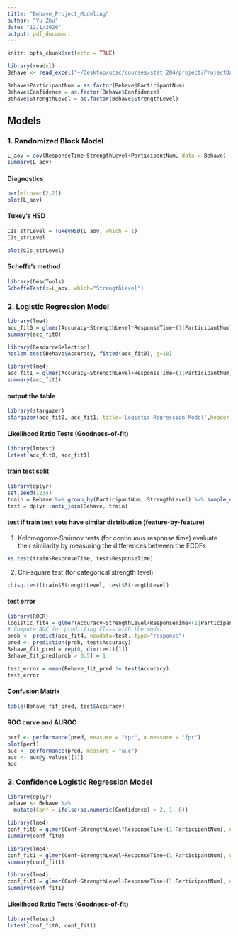 ```yaml
---
title: "Behave_Project_Modeling"
author: "Yu Zhu"
date: "12/1/2020"
output: pdf_document
---
```


```r
knitr::opts_chunk$set(echo = TRUE)
```


```r
library(readxl)
Behave <- read_excel("~/Desktop/ucsc/courses/stat 204/project/ProjectDataset_behave.xlsx")
```


```r
Behave$ParticipantNum = as.factor(Behave$ParticipantNum)
Behave$Confidence = as.factor(Behave$Confidence)
Behave$StrengthLevel = as.factor(Behave$StrengthLevel)
```

## Models
### 1. Randomized Block Model
```r
L_aov = aov(ResponseTime~StrengthLevel+ParticipantNum, data = Behave)
summary(L_aov)
```

#### Diagnostics
```r
par(mfrow=c(2,2))
plot(L_aov)
```


#### Tukey's HSD
```r
CIs_strLevel = TukeyHSD(L_aov, which = 1)
CIs_strLevel
```

```r
plot(CIs_strLevel)
```

#### Scheffe's method
```r
library(DescTools)
ScheffeTest(x=L_aov, which="StrengthLevel")
```



### 2. Logistic Regression Model
```r
library(lme4)
acc_fit0 = glmer(Accuracy~StrengthLevel*ResponseTime+(1|ParticipantNum), data = train, family = binomial) 
summary(acc_fit0)
```

```r
library(ResourceSelection)
hoslem.test(Behave$Accuracy, fitted(acc_fit0), g=10)
```

```r
library(lme4)
acc_fit1 = glmer(Accuracy~StrengthLevel+ResponseTime+(1|ParticipantNum), data = train, family = binomial) 
summary(acc_fit1)
```

#### output the table
```r
library(stargazer)
stargazer(acc_fit0, acc_fit1, title='Logistic Regression Model',header = FALSE,label="tab:02005",ci=TRUE,digits=3)
```


#### Likelihood Ratio Tests (Goodness-of-fit)
```r
library(lmtest)
lrtest(acc_fit0, acc_fit1)
```

#### train test split
```r
library(dplyr)
set.seed(1234)
train = Behave %>% group_by(ParticipantNum, StrengthLevel) %>% sample_n(80)
test = dplyr::anti_join(Behave, train)
```


#### test if train test sets have similar distribution (feature-by-feature)
(1)  Kolomogorov-Smirnov tests (for continuous response time)
 evaluate their similarity by measuring the differences between the ECDFs
```r
ks.test(train$ResponseTime, test$ResponseTime)
```
(2)  Chi-square test (for categorical strength level)
```r
chisq.test(train$StrengthLevel, test$StrengthLevel)
```




#### test error
```r
library(ROCR)
logistic_fit4 = glmer(Accuracy~StrengthLevel+ResponseTime+(1|ParticipantNum), data = train, family = binomial) 
# Compute AUC for predicting Class with the model
prob <- predict(acc_fit4, newdata=test, type="response")
pred <- prediction(prob, test$Accuracy)
Behave_fit_pred = rep(0, dim(test)[1])
Behave_fit_pred[prob > 0.5] = 1

test_error = mean(Behave_fit_pred != test$Accuracy)
test_error
```

#### Confusion Matrix
```r
table(Behave_fit_pred, test$Accuracy)
```

####  ROC curve and AUROC
```r
perf <- performance(pred, measure = "tpr", x.measure = "fpr")
plot(perf)
auc <- performance(pred, measure = "auc")
auc <- auc@y.values[[1]]
auc
```

### 3. Confidence Logistic Regression Model

```r
library(dplyr)
behave <- Behave %>%
  mutate(Conf = ifelse(as.numeric(Confidence) > 2, 1, 0))
```

```r
library(lme4)
conf_fit0 = glmer(Conf~StrengthLevel*ResponseTime+(1|ParticipantNum), data = behave, family = binomial) 
summary(conf_fit0)
```

```r
library(lme4)
conf_fit1 = glmer(Conf~StrengthLevel+ResponseTime+(1|ParticipantNum), data = behave, family = binomial) 
summary(conf_fit1)
```


```r
library(lme4)
conf_fit1 = glmer(Conf~StrengthLevel+ResponseTime+(1|ParticipantNum), data = behave, family = binomial) 
summary(conf_fit1)
```


#### Likelihood Ratio Tests (Goodness-of-fit)
```r
library(lmtest)
lrtest(conf_fit0, conf_fit1)
```






